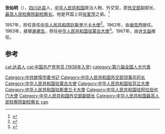 '''张灿明'''（{{bd|1914年||2010年}}），[[四川|四川]][[达县|达县]]人，[[中华人民共和国|中华人民共和国]]政治人物、外交官，原[[中华人民共和国外交部|外交部]]副部长、[[中华人民共和国最高人民检察院副检察长|最高人民检察院副检察长]]。他是开国上将[[张爱萍|张爱萍]]之弟。<ref>{{cite web|url=http://www.tchuan.gov.cn/show/2017/06/20/20712.html|title=张爱萍故居|website=达州市通川区人民政府|date=2017-06-20|access-date=2021-04-14|archive-date=2021-04-15|archive-url=https://web.archive.org/web/20210415232200/http://www.tchuan.gov.cn/show/2017/06/20/20712.html|dead-url=no}}</ref>

1957年，担任首任[[中国驻斯里兰卡大使列表|中华人民共和国驻斯里兰卡大使]]<ref>{{cite web|author=中华人民共和国外交部|title=中国驻斯里兰卡历任大使|url=http://www.mfa.gov.cn/chn/pds/ziliao/wjrw/2167/2168/t9143.htm|publisher=中华人民共和国外交部|accessdate=2012-03-07|archive-date=2019-07-13|archive-url=https://web.archive.org/web/20190713203934/https://www.mfa.gov.cn/web/|dead-url=no}}</ref>。1962年，由[[谢克西|谢克西]]接任。1963年，接替[[谢甫生|谢甫生]]，担任[[中国驻蒙古大使列表|中华人民共和国驻蒙古大使]]<ref>{{cite web|author=中华人民共和国外交部|title=中国驻蒙古历任大使|url=http://www.mfa.gov.cn/chn/pds/ziliao/wjrw/2167/2168/t9138.htm
|publisher=中华人民共和国外交部|accessdate=2012-03-06}}</ref>。1967年，由[[许文益|许文益]]接任。

== 参考 ==
{{reflist}}
{{start box}}
{{s-dip}}
{{succession box|首任|[[谢克西|谢克西]]|[[中国驻斯里兰卡大使列表|中华人民共和国驻錫蘭大使]]|1957年6月-1962年8月}}
{{succession box|[[谢甫生|谢甫生]]|[[许文益|许文益]]|[[中国驻蒙古大使列表|中华人民共和国驻蒙古大使]]|1963年9月-1967年1月}}
{{succession box|[[王若傑|王若傑]]|[[趙禁|趙禁]]|[[中國駐也門大使列表|中華人民共和國駐阿拉伯也門大使]]|1973年3月-1975年7月}}
{{succession box|[[史梓铭|史梓铭]]|[[谢邦治|谢邦治]]|[[中国驻芬兰大使列表|中华人民共和国驻芬兰大使]]|1975年9月-1978年11月}}
{{end box}}
{{中国政治人物小作品}}

{{DEFAULTSORT:zhang canming}}
[[Category:中共蚌埠市委书记|Category:中共蚌埠市委书记]]
[[Category:中华人民共和国外交部领事司司长|Category:中华人民共和国外交部领事司司长]]
[[Category:中华人民共和国驻蒙古大使|Category:中华人民共和国驻蒙古大使]]
[[Category:中华人民共和国驻芬兰大使|Category:中华人民共和国驻芬兰大使]]
[[Category:中华人民共和国驻斯里兰卡大使|Category:中华人民共和国驻斯里兰卡大使]]
[[Category:中华人民共和国驻阿拉伯也门大使|Category:中华人民共和国驻阿拉伯也门大使]]
[[Category:中华人民共和国外交部副部长|Category:中华人民共和国外交部副部长]]
[[Category:中华人民共和国最高人民检察院副检察长|Category:中华人民共和国最高人民检察院副检察长]]
[[Category:张姓|can]]
[[cat:达县人|cat:达县人]]
[[cat:中国共产党党员_(1938年入党)|cat:中国共产党党员 (1938年入党)]]
[[category:第六届全国人大代表|category:第六届全国人大代表]]